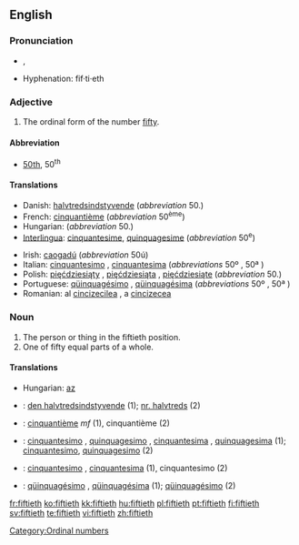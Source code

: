 ==English==

===Pronunciation===
*{{IPA|/ˈfɪftiəθ/}}, {{SAMPA|/"fIfti@T/}}
*Hyphenation: fif·ti·eth

===Adjective===
{{en-adj|-}}

# The ordinal form of the number [[fifty]].

====Abbreviation====
* [[50th]], 50<sup>th</sup>

====Translations====
{{trans-top|the ordinal form of the number fifty}}
*Danish: [[halvtredsindstyvende]] (''abbreviation'' 50.)
*French: [[cinquantième]] (''abbreviation'' 50<sup>ème</sup>)
*Hungarian: {{t|hu|ötvenedik}} (''abbreviation'' 50.)
*[[Interlingua]]: [[cinquantesime]], [[quinquagesime]] (''abbreviation'' 50<sup>e</sup>)
{{trans-mid}}
*Irish: [[caogadú]] (''abbreviation'' 50ú)
*Italian: [[cinquantesimo]] {{m}}, [[cinquantesima]] {{f}} (''abbreviations'' 50º {{m}}, 50ª {{f}})
*Polish: [[pięćdziesiąty]] {{m}}, [[pięćdziesiąta]] {{f}}, [[pięćdziesiąte]] {{n}} (''abbreviation'' 50.)
*Portuguese: [[qüinquagésimo]] {{m}}, [[qüinquagésima]] {{f}} (''abbreviations'' 50º {{m}}, 50ª {{f}})
*Romanian: al [[cincizecilea]] {{m}}, a [[cincizecea]] {{f}}
{{trans-bottom}}

===Noun===
{{en-noun}}

# The person or thing in the fiftieth position.
# One of fifty equal parts of a whole.

====Translations====
{{trans-top|the person or thing in the fiftieth position}}
*Hungarian: [[az]] {{t|hu|ötvenedik}}
{{trans-mid}}
{{trans-bottom}}

{{trans-top|one of fifty equal parts of a whole}}
{{trans-mid}}
{{trans-bottom}}

{{checktrans-top}}
*{{ttbc|Danish}}: [[den halvtredsindstyvende]] {{c}} (1); [[nr. halvtreds]] {{c}} (2)
*{{ttbc|French}}: [[cinquantième]]  ''mf'' (1), cinquantième {{m}} (2)
*{{ttbc|Interlingua}}: [[cinquantesimo]] {{m}}, [[quinquagesimo]] {{m}}, [[cinquantesima]] {{f}}, [[quinquagesima]] {{f}} (1); [[cinquantesimo]], [[quinquagesimo]] (2)
{{checktrans-mid}}
*{{ttbc|Italian}}: [[cinquantesimo]] {{m}}, [[cinquantesima]] {{f}} (1), cinquantesimo {{m}} (2)
*{{ttbc|Portuguese}}: [[qüinquagésimo]] {{m}}, [[qüinquagésima]] {{f}} (1); [[qüinquagésimo]] {{m}} (2)
{{checktrans-bottom}}

[[Category:Ordinal numbers]]

[[fr:fiftieth]]
[[ko:fiftieth]]
[[kk:fiftieth]]
[[hu:fiftieth]]
[[pl:fiftieth]]
[[pt:fiftieth]]
[[fi:fiftieth]]
[[sv:fiftieth]]
[[te:fiftieth]]
[[vi:fiftieth]]
[[zh:fiftieth]]